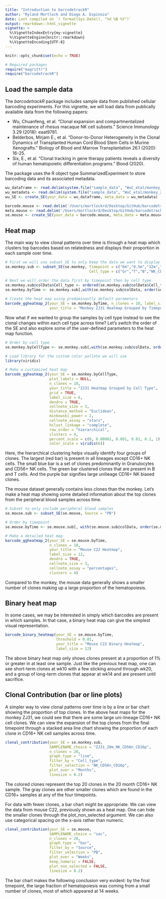 ```yaml
---
title: "Introduction to barcodetrackR"
author: "Ryland Mortlock and Diego A. Espinoza"
date: Last compiled on `r format(Sys.Date(), "%d %B %Y")`
output: rmarkdown::html_vignette
vignette: >
  %\VignetteIndexEntry{my-vignette}
  %\VignetteEngine{knitr::rmarkdown}
  %\VignetteEncoding{UTF-8}
---
```


```r
knitr::opts_chunk$set(echo = TRUE)

# Required packages
require("magrittr")
require("barcodetrackR")

```

## Load the sample data

The _barcodetrackR_ package includes sample data from published cellular barcoding experiments. For this vignette, we will load data from publically available data from the following papers:

* Wu, Chuanfeng, et al. "Clonal expansion and compartmentalized maintenance of rhesus macaque NK cell subsets." Science Immunology 3.29 (2018): eaat9781.
* Belderbos, Mirjam E., et al. "Donor-to-Donor Heterogeneity in the Clonal Dynamics of Transplanted Human Cord Blood Stem Cells in Murine Xenografts." Biology of Blood and Marrow Transplantation 26.1 (2020): 16-25.
* Six, E., et al. "Clonal tracking in gene therapy patients reveals a diversity of human hematopoietic differentiation programs." Blood (2020).

The package uses the R object type SummarizedExperiment to store barcoding data and its associated metadata.

```r
wu_dataframe <- read.delim(system.file("sample_data", "WuC_etal/monkey_ZJ31.txt", package = "barcodetrackR"), row.names = 1)
wu_metadata <- read.delim(system.file("sample_data", "WuC_etal/monkey_ZJ31_metadata.txt", package = "barcodetrackR"))
wu_SE <- create_SE(your_data = wu_dataframe, meta_data = wu_metadata)

barcode.mouse <- read.delim('/Users/mortlockrd/Desktop/GitHub/barcodetrackR/inst/sample_data/mouseUBC/mouse_UBC_C22.txt', row.names = 1)
meta.mouse <- read.delim('/Users/mortlockrd/Desktop/GitHub/barcodetrackR/inst/sample_data/mouseUBC/mouse_UBC_C22_metadata.txt')
se.mouse <- create_SE(your_data = barcode.mouse, meta_data = meta.mouse, threshold = 5e-6)
```

## Heat map

The main way to view clonal patterns over time is through a heat map which clusters top barcodes based on relatedness and displays their proportion in each sample over time.

```r
# First we will use subset_SE to only keep the data we want to display in the heat map
se.monkey.sub <- subset_SE(se.monkey, Timepoint = c("6m","9.5m","12m","20m"), 
                                      Cell_type = c("Gr","T","B","NK_CD56n_CD16p","NK_CD56p_CD16n"))

# Next we will order the data first by timepoint then by cell type. 
se.monkey.sub@colData$Cell_type <- ordered(se.monkey.sub@colData$Cell_type, levels = c("Gr","T","B","NK_CD56n_CD16p","NK_CD56p_CD16n")) # Set the desired order of cell types
se.monkey.byTime <- se.monkey.sub[,with(se.monkey.sub@colData, order(se.monkey.sub@colData$Months,se.monkey.sub@colData$Cell_type))]
  
# Create the heat map using predominantly default parameters
barcode_ggheatmap_2(your_SE = se.monkey.byTime, n_clones = 10, label_size = 8, 
                    your_title = "Monkey ZJ31 Heatmap Grouped by Timepoint")
```

Now what if we wanted to group the samples by cell type instead to see the clonal changes within each cell type across time? Let's switch the order of the SE and also explore some of the user-defined parameters to the heat map function.

```r
# Order by cell type
se.monkey.byCellType <- se.monkey.sub[,with(se.monkey.sub@colData, order(se.monkey.sub@colData$Cell_type,se.monkey.sub@colData$Months))]

# Load library for the custom color pallete we will use
library(viridis)

# Make a customized heat map
barcode_ggheatmap_2(your_SE = se.monkey.byCellType,
                    plot_labels = NULL, 
                    n_clones = 10,
                    your_title = "ZJ31 Heatmap Grouped by Cell Type",
                    grid = TRUE,
                    label_size = 6,
                    dendro = TRUE,
                    cellnote_size = 3,
                    distance_method = "Euclidean",
                    minkowski_power = 2,
                    cellnote_assay = "stars",
                    hclust_linkage = "complete",
                    row_order = "hierarchical",
                    clusters = 4,
                    percent_scale = c(0, 0.00001, 0.001, 0.01, 0.1, 1),
                    color_scale = viridis(6))
```

Here, the hierarchical clustering helps visually identify four groups of clones. The largest (red bar) is present in all lineages except CD16+ NK cells. The small blue bar is a set of clones predominantly in Granulocytes and CD56+ NK cells. The green bar clustered clones that are present in B and T cells. And the purple bar signifies large unilieage CD16+ NK biased clones.

The mouse dataset generally contains less clones than the monkey. Let's make a heat map showing some detailed information about the top clones from the peripheral blood samples across time. 

```r
# Subset to only include peripheral blood samples
se.mouse.sub <- subset_SE(se.mouse, Source = "PB") 

# Order by timepoint
se.mouse.byTime <- se.mouse.sub[, with(se.mouse.sub@colData, order(se.mouse.sub@colData$Weeks))]

# Make a detailed heat map
barcode_ggheatmap_2(your_SE = se.mouse.byTime,
                    n_clones = 10,
                    your_title = "Mouse C22 Heatmap",
                    label_size = 12,
                    dendro = TRUE,
                    cellnote_size = 3,
                    cellnote_assay = "percentages",
                    clusters = 4)
```

Compared to the monkey, the mouse data generally shows a smaller number of clones making up a large proportion of the hematopoiesis.

## Binary heat map

In some cases, we may be interested in simply which barcodes are present in which samples. In that case, a binary heat map can give the simplest visual representation. 

```r
barcode_binary_heatmap(your_SE = se.mouse.byTime,
                       threshold = 0.01,
                       your_title = "Mouse C22 Binary Heatmap",
                       label_size = 12)
```

The above binary heat map only shows clones present at a proportion of 1% or greater in at least one sample. Just like the previous heat map, one can see short-term clones at wk10 with a few sticking around through wk20, and a group of long-term clones that appear at wk14 and are present until sacrifice. 

## Clonal Contribution (bar or line plots)

A simpler way to view clonal patterns over time is by a line or bar chart showing the proportion of top clones. In the above heat maps for the monkey ZJ31, we could see that there are some large uni-lineage CD16+ NK cell clones. We can view the expansion of the top clones from the final timepoint through a stacked area line chart showing the proportion of each clone in CD16+ NK cell samples across time.

```r
clonal_contribution(your_SE = se.monkey.sub, 
                    SAMPLENAME_choice = "ZJ31_20m_NK_CD56n_CD16p",
                    n_clones = 20, 
                    graph_type = "line", 
                    filter_by = "Cell_type", 
                    filter_selection = "NK_CD56n_CD16p", 
                    plot_over = "Months", 
                    linesize = 0.2)
```

The colored clones represent the top 20 clones in the 20 month CD16+ NK sample. The gray clones are other smaller clones which are found in the CD16+ samples at any of the four timepoints.

For data with fewer clones, a bar chart might be appropriate. We can view the data from mouse C22, previously shown as a heat map. One can hide the smaller clones through the plot_non_selected argument. We can also use categorical spacing on the x-axis rather than numeric.

```r
clonal_contribution(your_SE = se.mouse, 
                    SAMPLENAME_choice = "sac",
                    n_clones = 20, 
                    graph_type = "bar", 
                    filter_by = "Source", 
                    filter_selection = "PB", 
                    plot_over = "Weeks", 
                    keep_numeric = FALSE,
                    plot_non_selected = FALSE,
                    linesize = 0.2)
```

The bar chart makes the following conclusion very evident: by the final timepoint, the large fraction of hematopoiesis was coming from a small number of clones, most of which appeared at 14 weeks. 
